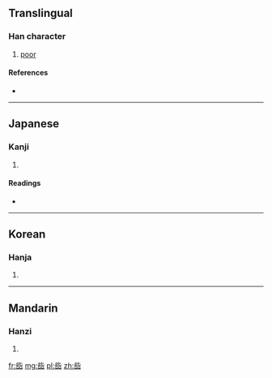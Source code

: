 ==Translingual==

===Han character===
{{Han char|rn=30|rad=口|as=09|sn=12|four=|canj=卜心口口 (YPRR)}}

# [[poor]]

====References====
* {{Han ref|kx=0196.070|dkj=03828|dj=0417.070|hdz=10652.140|uh=5559|ud=21849}}

----

==Japanese==

===Kanji===
{{ja-kanji|grade=|rs=口09}}

# {{defn|Japanese|sort=口09}}

====Readings====
* {{ja-readings|on=[[し]] (shi), [[せい]] (sei), [[ざい]] (zai), [[じ]] (ji), [[せき]] (seki), [[きょう]] (kyō)|kun=[[ゆがむ]] (yugamu), [[これ]] (kore), [[この]] (kono)}}

----

==Korean==

===Hanja===
{{ko-hanja|hangeul=자|rv=ja|mr=cha}}

# {{defn|Korean|sort=口09}}

----

==Mandarin==

===Hanzi===
{{cmn-hanzi|pin=[[tú]] ([[tu2]]), [[zǐ]] ([[zi3]])|wg=t'u<sup>2</sup>, tzu<sup>3</sup>}}

# {{defn|Mandarin|sort=口09}}

[[fr:啙]]
[[mg:啙]]
[[pl:啙]]
[[zh:啙]]